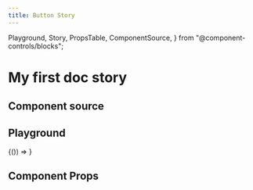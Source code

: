 ```yaml
---
title: Button Story
---
```


  Playground,
  Story,
  PropsTable,
  ComponentSource,
} from "@component-controls/blocks";

# My first doc story

## Component source

<ComponentSource of="." title="Component source" />

## Playground

<Playground description="VariantButton story">
  <Story name="simple" component={VariantButton}>
    {()) => <VariantButton text="click me" />}
  </Story>
</Playground>

## Component Props

<PropsTable of="." visibility="controls" />

